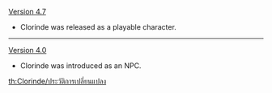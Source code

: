 {{Change History/Header}}
[[Version 4.7]]
* Clorinde was released as a playable character.
----
[[Version 4.0]]
* Clorinde was introduced as an NPC.
<noinclude>
[[th:Clorinde/ประวัติการเปลี่ยนแปลง]]
</noinclude>